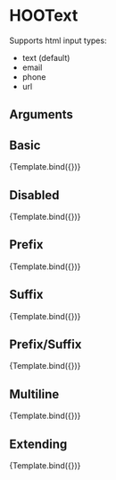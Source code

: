 
<Meta title="Components/Inputs/HOOText" component={HOOText} />

# HOOText

Supports html input types:

- text (default)
- email
- phone
- url

## Arguments

<ArgTypes of={HOOText} />


## Basic
<Canvas>
  <Story 
    name="Basic"
    args = { 
      { value: "Default Value" }
    }>
    {Template.bind({})}
  </Story>
</Canvas>

## Disabled
<Canvas>
  <Story 
    name="Disabled"
    args = { 
      { value: "Default Value", disabled: true }
    }>
    {Template.bind({})}
  </Story>
</Canvas>

## Prefix
<Canvas>
  <Story 
    name="Prefix"
    args = { 
      { value: "Default Value", inputPrefix: "https://" }
    }>
    {Template.bind({})}
  </Story>
</Canvas>

## Suffix
<Canvas>
  <Story 
    name="Suffix"
    args = { 
      { value: "Default Value", inputSuffix: ".com" }
    }>
    {Template.bind({})}
  </Story>
</Canvas>

## Prefix/Suffix
<Canvas>
  <Story 
    name="Prefix/Suffix"
    args = { 
      { value: "Default Value", inputPrefix: "https://", inputSuffix: ".com" }
    }>
    {Template.bind({})}
  </Story>
</Canvas>

## Multiline
<Canvas>
  <Story 
    name="Multiline Textbox"
    args = { 
      { value: "Default Value", multiline: 5 }
    }>
    {Template.bind({})}
  </Story>
</Canvas>

## Extending
<Canvas>
  <Story 
    name="Extending"
    args = { 
     { value: "Default Value", rootElementAttributes: { style: { backgroundColor: "pink" } }}
    }>
    {Template.bind({})}
  </Story>
</Canvas>
